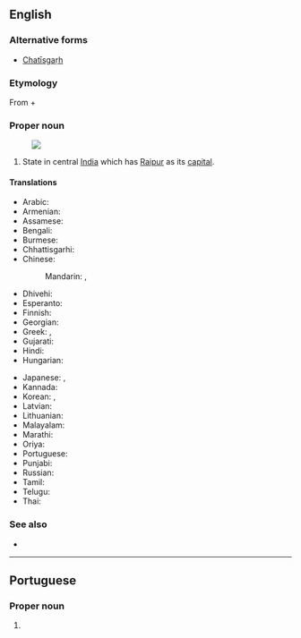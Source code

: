 ==English==
{{wikipedia}}

===Alternative forms===
* [[Chatīsgaṛh]]

===Etymology===
From {{der|en|hi|-}} {{m|hi|छत्तीस||thirty-six}} + {{m|hi|गढ़||fort}}

===Proper noun===
{{en-proper noun}}
[[Image:Chhattisgarh in India (disputed hatched).svg|thumb|]]

# State in central [[India]] which has [[Raipur]] as its [[capital]].

====Translations====
{{trans-top|Chhattisgarh}}
* Arabic: {{t|ar|تْشَاتِيسْغَار|m|tr=tšatisḡār}}
* Armenian: {{t|hy|Չատտիսգարհ|sc=Armn}}
* Assamese: {{t|as|ছত্তীছগঢ়|sc=Beng}}
* Bengali: {{t|bn|ছত্তীসগঢ়|sc=Beng}}
* Burmese: {{t-needed|my}}
* Chhattisgarhi: {{t|hne|छत्तीसगढ़|sc=Deva|tr=chattīsagaṛh}}
* Chinese:
*: Mandarin: {{t|cmn|恰蒂斯加爾邦|sc=Hani}}, {{t|cmn|恰蒂斯加尔邦|tr=Qiàdìsījiā'ěr-bāng|sc=Hani}}
* Dhivehi: {{t|dv|ޗައްތީސްގަޅު|sc=Thaa}}
* Esperanto: {{t|eo|Ĉhatisgaro}}
* Finnish: {{t|fi|Chhattisgarh}}
* Georgian: {{t|ka|ჩატისგარჰი|sc=Geor}}
* Greek: {{t|el|Κατίσγκαρ|sc=Grek}}, {{t+|el|Τσατίσγκαρ|sc=Grek}}
* Gujarati: {{t|gu|છત્તીસગઢ|sc=Gujr}}
* Hindi: {{t+|hi|छत्तीसगढ़}}
* Hungarian: {{t+|hu|Cshattíszgarh}}
{{trans-mid}}
* Japanese: {{t|ja|チャッティースガル州|tr=Chattīsugaru-shū}}, {{t|ja|チャッティースガル|tr=Chattīsugaru}}
* Kannada: {{t|kn|ಛತ್ತೀಸ್‌ಘಡ್|sc=Knda}}
* Korean: {{t|ko|차티스가르 주|sc=Kore}}, {{t|ko|차티스가르|sc=Kore}}
* Latvian: {{t|lv|Čhatīsgarha}}
* Lithuanian: {{t|lt|Čhatisgarhas}}
* Malayalam: {{t|ml|ഛത്തീസ്‌ഗഢ്|sc=Mlym}}
* Marathi: {{t|mr|छत्तीसगढ|sc=Deva}}
* Oriya: {{t+|or|ଛତିଶଗଡ଼|sc=Orya}}
* Portuguese: {{t|pt|Chhattisgarh}}
* Punjabi: {{t|pa|ਛੱਤੀਸਗੜ੍ਹ|sc=Guru}}
* Russian: {{t+|ru|Чхаттисга́рх|m}}
* Tamil: {{t|ta|சத்தீசுகர்|sc=Taml}}
* Telugu: {{t|te|ఛత్తీస్‌గఢ్|sc=Telu}}
* Thai: {{t|th|รัฐฉัตตีสครห์|tr=rát chàt-dtii-sà-kɔɔn}}
{{trans-bottom}}

===See also===
* {{list:states of India/en}}

----

==Portuguese==

===Proper noun===
{{pt-proper noun|m}}

# {{place|pt|state|c/India|t1=Chhattisgarh}}